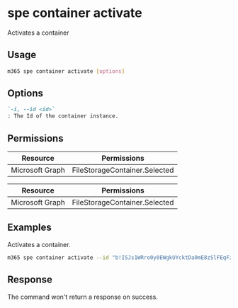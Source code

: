 
# spe container activate

Activates a container

## Usage

```sh
m365 spe container activate [options]
```

## Options

```md definition-list
`-i, --id <id>`
: The Id of the container instance.
```

<Global />

## Permissions

<Tabs>
  <TabItem value="Delegated">

  | Resource        | Permissions                   |
  |-----------------|-------------------------------|
  | Microsoft Graph | FileStorageContainer.Selected |

  </TabItem>
  <TabItem value="Application">

  | Resource        | Permissions                   |
  |-----------------|-------------------------------|
  | Microsoft Graph | FileStorageContainer.Selected |

  </TabItem>
</Tabs>

## Examples

Activates a container.

```sh
m365 spe container activate --id "b!ISJs1WRro0y0EWgkUYcktDa0mE8zSlFEqFzqRn70Zwp1CEtDEBZgQICPkRbil_5Z"
```

## Response

The command won't return a response on success.

